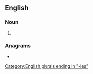 {{also|primàries}}
==English==

===Noun===
{{head|en|noun plural form}}

# {{plural of|primary|lang=en}}

===Anagrams===
* {{anagrams|en|impairers|impresari|misrepair}}

[[Category:English plurals ending in "-ies"]]